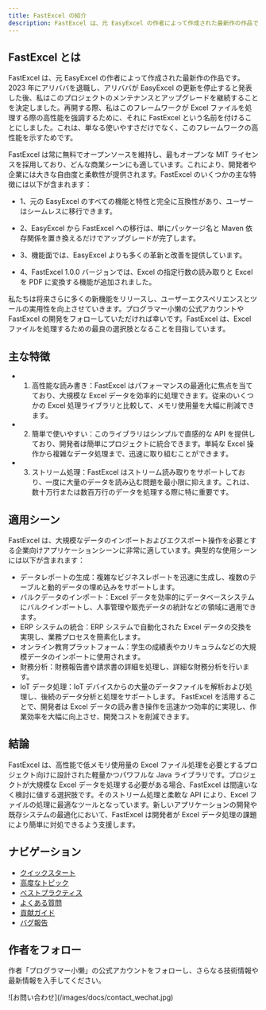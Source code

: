 ```yaml
---
title: FastExcel の紹介
description: FastExcel は、元 EasyExcel の作者によって作成された最新作の作品です
---
```


## FastExcel とは

FastExcel は、元 EasyExcel の作者によって作成された最新作の作品です。2023 年にアリババを退職し、アリババが EasyExcel の更新を停止すると発表した後、私はこのプロジェクトのメンテナンスとアップグレードを継続することを決定しました。再開する際、私はこのフレームワークが Excel ファイルを処理する際の高性能を強調するために、それに FastExcel という名前を付けることにしました。これは、単なる使いやすさだけでなく、このフレームワークの高性能を示すためです。

FastExcel は常に無料でオープンソースを維持し、最もオープンな MIT ライセンスを採用しており、どんな商業シーンにも適しています。これにより、開発者や企業には大きな自由度と柔軟性が提供されます。FastExcel のいくつかの主な特徴には以下が含まれます：

- 1、元の EasyExcel のすべての機能と特性と完全に互換性があり、ユーザーはシームレスに移行できます。

- 2、EasyExcel から FastExcel への移行は、単にパッケージ名と Maven 依存関係を置き換えるだけでアップグレードが完了します。

- 3、機能面では、EasyExcel よりも多くの革新と改善を提供しています。

- 4、FastExcel 1.0.0 バージョンでは、Excel の指定行数の読み取りと Excel を PDF に変換する機能が追加されました。


私たちは将来さらに多くの新機能をリリースし、ユーザーエクスペリエンスとツールの実用性を向上させていきます。プログラマー小懒の公式アカウントや FastExcel の開発をフォローしていただければ幸いです。FastExcel は、Excel ファイルを処理するための最良の選択肢となることを目指しています。

## 主な特徴

- 1. 高性能な読み書き：FastExcel はパフォーマンスの最適化に焦点を当てており、大規模な Excel データを効率的に処理できます。従来のいくつかの Excel 処理ライブラリと比較して、メモリ使用量を大幅に削減できます。
- 2. 簡単で使いやすい：このライブラリはシンプルで直感的な API を提供しており、開発者は簡単にプロジェクトに統合できます。単純な Excel 操作から複雑なデータ処理まで、迅速に取り組むことができます。
- 3. ストリーム処理：FastExcel はストリーム読み取りをサポートしており、一度に大量のデータを読み込む問題を最小限に抑えます。これは、数十万行または数百万行のデータを処理する際に特に重要です。

## 適用シーン
FastExcel は、大規模なデータのインポートおよびエクスポート操作を必要とする企業向けアプリケーションシーンに非常に適しています。典型的な使用シーンには以下が含まれます：

- データレポートの生成：複雑なビジネスレポートを迅速に生成し、複数のテーブルと動的データの埋め込みをサポートします。
- バルクデータのインポート：Excel データを効率的にデータベースシステムにバルクインポートし、人事管理や販売データの統計などの領域に適用できます。
- ERP システムの統合：ERP システムで自動化された Excel データの交換を実現し、業務プロセスを簡素化します。
- オンライン教育プラットフォーム：学生の成績表やカリキュラムなどの大規模データのインポートに使用されます。
- 財務分析：財務報告書や請求書の詳細を処理し、詳細な財務分析を行います。
- IoT データ処理：IoT デバイスからの大量のデータファイルを解析および処理し、後続のデータ分析と処理をサポートします。
FastExcel を活用することで、開発者は Excel データの読み書き操作を迅速かつ効率的に実現し、作業効率を大幅に向上させ、開発コストを削減できます。

## 結論

FastExcel は、高性能で低メモリ使用量の Excel ファイル処理を必要とするプロジェクト向けに設計された軽量かつパワフルな Java ライブラリです。プロジェクトが大規模な Excel データを処理する必要がある場合、FastExcel は間違いなく検討に値する選択肢です。そのストリーム処理と柔軟な API により、Excel ファイルの処理に最適なツールとなっています。新しいアプリケーションの開発や既存システムの最適化において、FastExcel は開発者が Excel データ処理の課題により簡単に対処できるよう支援します。

## ナビゲーション

- [クイックスタート](/docs/intro/quick_start)
- [高度なトピック](/docs/advance_api) 
- [ベストプラクティス](/docs/best_practices)
- [よくある質問](/docs/FAQ)
- [貢献ガイド](/docs/contribution)
- [バグ報告](/docs/bug)

## 作者をフォロー
作者「プログラマー小懒」の公式アカウントをフォローし、さらなる技術情報や最新情報を入手してください。

<div style={{maxWidth: '500px'}}>
![お問い合わせ](/images/docs/contact_wechat.jpg)
</div>